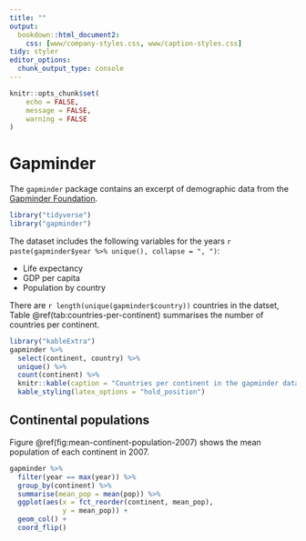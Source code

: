 ```yaml
---
title: ""
output: 
  bookdown::html_document2:
    css: [www/company-styles.css, www/caption-styles.css]
tidy: styler
editor_options: 
  chunk_output_type: console
---
```


```r
knitr::opts_chunk$set(
	echo = FALSE,
	message = FALSE,
	warning = FALSE
)
```

# Gapminder

The `gapminder` package contains an excerpt of demographic data from the [Gapminder Foundation](http://www.gapminder.org/data/). 

```r
library("tidyverse")
library("gapminder")
```

The dataset includes the following variables for the years `r paste(gapminder$year %>% unique(), collapse = ", ")`:

- Life expectancy
- GDP per capita
- Population by country

There are `r length(unique(gapminder$country))` countries in the datset, Table \@ref(tab:countries-per-continent) summarises the number of countries per continent.

```r
library("kableExtra")
gapminder %>%
  select(continent, country) %>%
  unique() %>%
  count(continent) %>%
  knitr::kable(caption = "Countries per continent in the gapminder dataset") %>%
  kable_styling(latex_options = "hold_position")
```

## Continental populations

Figure \@ref(fig:mean-continent-population-2007) shows the mean population of each continent in 2007.

```r

gapminder %>%
  filter(year == max(year)) %>%
  group_by(continent) %>%
  summarise(mean_pop = mean(pop)) %>%
  ggplot(aes(x = fct_reorder(continent, mean_pop),
             y = mean_pop)) +
  geom_col() +
  coord_flip()
```

